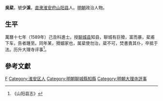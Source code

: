 {{明清人物信息框
| 姓名 = 吳棐
| 原名 =
| 圖片名稱 = 
| 圖片大小 = 220px
| 圖片說明 = 
| 最高職務 = 大理寺評事
| 國家 = 大明
| 爵位 =
| 籍貫 = [[直隶|直隶]][[山陽縣|山陽縣]]
| 族裔 = 
| 字號 = 號少溪
| 室名 = 
| 諡號 = 
| 出生日期 = 生年不详
| 出生地點 = 
| 逝世日期 = 卒年不详
| 逝世地點 = 
| 墓葬 =
| 配偶 =
| 親屬 = 
| 出身 = 
*萬曆十七年己丑科同進士出身
| 經歷 = 
| 著作 =
}}
'''吳棐'''，號'''少溪'''，[[直隶|直隶]][[淮安府|淮安府]][[山阳县|山阳县]]人。[[明朝|明朝]]政治人物。

==生平==
萬曆十七年（1589年）己丑科進士。授[[聊城县|聊城县]]知县，聊城有巨猾，富而暴，棐甫下车，告者踵至。同年某，猾姻家也，属棐使勿治，棐不可，焚書責其仆，卒抵于法。历升大理寺评事<ref>《山阳县志》</ref>。

==參考文獻==
{{reflist}}

{{萬曆十七年己丑科殿試金榜}}

{{Authority control}}

{{DEFAULTSORT:Wu吴}}
[[Category:吴姓|F]]
[[Category:淮安区人|Category:淮安区人]]
[[Category:明朝聊城縣知縣|Category:明朝聊城縣知縣]]
[[Category:明朝大理寺評事|Category:明朝大理寺評事]]